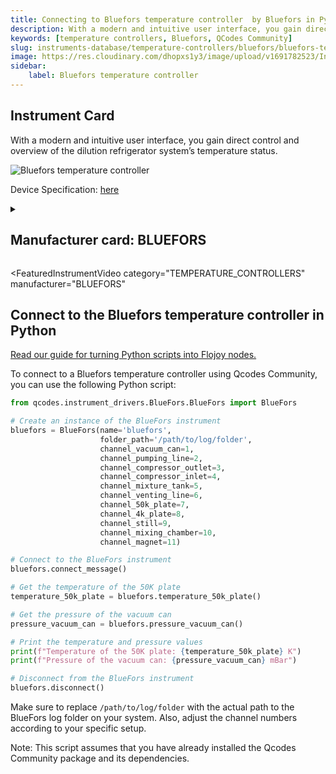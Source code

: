 ```yaml
---
title: Connecting to Bluefors temperature controller  by Bluefors in Python
description: With a modern and intuitive user interface, you gain direct control and overview of the dilution refrigerator system’s temperature status.
keywords: [temperature controllers, Bluefors, QCodes Community] 
slug: instruments-database/temperature-controllers/bluefors/bluefors-temperature-controller 
image: https://res.cloudinary.com/dhopxs1y3/image/upload/v1691782523/Instruments/Temperature%20Controllers/Bluefors-temperature-controller/Bluefors-temperature-controller.png
sidebar:
    label: Bluefors temperature controller 
---
```



## Instrument Card

With a modern and intuitive user interface, you gain direct control and overview of the dilution refrigerator system’s temperature status.

![Bluefors temperature controller](https://res.cloudinary.com/dhopxs1y3/image/upload/v1691782523/Instruments/Temperature%20Controllers/Bluefors-temperature-controller/Bluefors-temperature-controller.png)

Device Specification: [here](https://bluefors.com/blog/enhanced-user-experience-with-temperature-controller/)

<details style={{ marginTop: "15px"}}>
<summary><h2 style={{display:'inline'}}>Manufacturer card: BLUEFORS</h2></summary>

![BLUEFORS](https://res.cloudinary.com/dhopxs1y3/image/upload/v1692806205/Instruments/Vendor%20Logos/Bluefors.png)

**Bluefors** is the world's leading manufacturer of ultra-low temperature dilution refrigerator measurement systems

- Headquarters: Finland
- Yearly Revenue (millions, USD): 32
- Vendor Website: [here](https://bluefors.com/)

</details>


<FeaturedInstrumentVideo
  category="TEMPERATURE_CONTROLLERS"
  manufacturer="BLUEFORS"
></FeaturedInstrumentVideo>

## Connect to the Bluefors temperature controller in Python

[Read our guide for turning Python scripts into Flojoy nodes.](https://docs.flojoy.ai/contribution/blocks/custom-flojoy-block/)


<Tabs>

<TabItem value="Flojoy" label="Flojoy" className="flojoy-instrument-tabs">

<NodeCardCollection category='TEMPERATURE_CONTROLLERS' manufacturer='BLUEFORS'></NodeCardCollection>

</TabItem>
<TabItem value="QCodes Community" label="QCodes Community">

To connect to a Bluefors temperature controller using Qcodes Community, you can use the following Python script:

```python
from qcodes.instrument_drivers.BlueFors.BlueFors import BlueFors

# Create an instance of the BlueFors instrument
bluefors = BlueFors(name='bluefors',
                    folder_path='/path/to/log/folder',
                    channel_vacuum_can=1,
                    channel_pumping_line=2,
                    channel_compressor_outlet=3,
                    channel_compressor_inlet=4,
                    channel_mixture_tank=5,
                    channel_venting_line=6,
                    channel_50k_plate=7,
                    channel_4k_plate=8,
                    channel_still=9,
                    channel_mixing_chamber=10,
                    channel_magnet=11)

# Connect to the BlueFors instrument
bluefors.connect_message()

# Get the temperature of the 50K plate
temperature_50k_plate = bluefors.temperature_50k_plate()

# Get the pressure of the vacuum can
pressure_vacuum_can = bluefors.pressure_vacuum_can()

# Print the temperature and pressure values
print(f"Temperature of the 50K plate: {temperature_50k_plate} K")
print(f"Pressure of the vacuum can: {pressure_vacuum_can} mBar")

# Disconnect from the BlueFors instrument
bluefors.disconnect()
```

Make sure to replace `/path/to/log/folder` with the actual path to the BlueFors log folder on your system. Also, adjust the channel numbers according to your specific setup.

Note: This script assumes that you have already installed the Qcodes Community package and its dependencies.

</TabItem>
</Tabs>